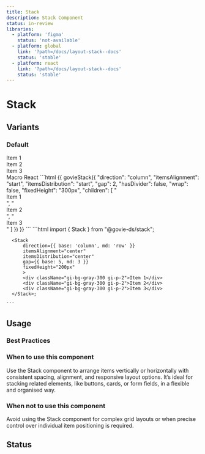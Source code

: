 ```yaml
---
title: Stack
description: Stack Component
status: in-review
libraries:
  - platform: 'figma'
    status: 'not-available'
  - platform: global
    link: '?path=/docs/layout-stack--docs'
    status: 'stable'
  - platform: react
    link: '?path=/docs/layout-stack--docs'
    status: 'stable'
---
```


# Stack

## Variants

### Default

<ComponentContainer>
  <Stack
    direction={{ base: 'column', sm: 'row', md: 'column' }}
    itemsAlignment="center"
    itemsDistribution="center"
    gap={{ base: 5, md: 3 }}
    fixedHeight="200px"
  >
    <div className="gi-bg-gray-300 gi-p-2">Item 1</div>
    <div className="gi-bg-gray-300 gi-p-2">Item 2</div>
    <div className="gi-bg-gray-300 gi-p-2">Item 3</div>
  </Stack>
</ComponentContainer>

<Tabs id="tab1">
   <TabList>
    <TabItem value="tab11" checked>Macro</TabItem>
    <TabItem value="tab12">React</TabItem>
  </TabList>
  <TabPanel value="tab11">
    ```html
      {{ govieStack({
        "direction": "column",
        "itemsAlignment": "start",
        "itemsDistribution": "start",
        "gap": 2,
        "hasDivider": false,
        "wrap": false,
        "fixedHeight": "300px",
        "children": [
          "<div class="gi-bg-gray-300 gi-p-2 gi-h-[50px] gi-w-[100px] gi-flex gi-items-center gi-justify-center">Item 1</div>",
          "<div class="gi-bg-gray-300 gi-p-2 gi-h-[50px] gi-w-[100px] gi-flex gi-items-center gi-justify-center">Item 2</div>",
          "<div class="gi-bg-gray-300 gi-p-2 gi-h-[50px] gi-w-[100px] gi-flex gi-items-center gi-justify-center">Item 3</div>"
        ]
      }) }}
    ```
  </TabPanel>
  <TabPanel value="tab12">
    ```html
      import { Stack } from "@govie-ds/stack";

      <Stack
          direction={{ base: 'column', md: 'row' }}
          itemsAlignment="center"
          itemsDistribution="center"
          gap={{ base: 5, md: 3 }}
          fixedHeight="200px"
          >
          <div className="gi-bg-gray-300 gi-p-2">Item 1</div>
          <div className="gi-bg-gray-300 gi-p-2">Item 2</div>
          <div className="gi-bg-gray-300 gi-p-2">Item 3</div>
      </Stack>;

    ```
  </TabPanel>
</Tabs>

## Usage

### Best Practices

### When to use this component

Use the Stack component to arrange items vertically or horizontally with consistent spacing, alignment, and responsive layout options. It’s ideal for stacking related elements, like buttons, cards, or form fields, in a flexible and organised way.

### When not to use this component

Avoid using the Stack component for complex grid layouts or when precise control over individual item positioning is required.

## Status

<ComponentStatusBlock componentId="stack" />
